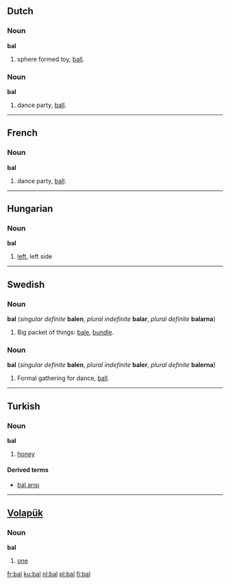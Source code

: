 ==Dutch==
===Noun===
'''bal''' {{m}}

# sphere formed toy, [[ball]].

===Noun===
'''bal''' {{n}}

# dance party, [[ball]].

----
==French==
===Noun===
'''bal''' {{m}}

# dance party, [[ball]].

----
==Hungarian==
===Noun===
'''bal'''

# [[left]], left side

----
==Swedish==
===Noun===
'''bal''' {{c}} (''singular definite'' '''balen''', ''plural indefinite'' '''balar''', ''plural definite'' '''balarna''')

# Big packet of things: [[bale]], [[bundle]].

===Noun===
'''bal''' {{c}} (''singular definite'' '''balen''', ''plural indefinite'' '''baler''', ''plural definite'' '''balerna''')

# Formal gathering for dance, [[ball]].

----
==Turkish==
===Noun===
'''bal'''

# [[honey]]

====Derived terms====
*[[bal arısı]]

----

== [[Volapük]] ==
=== Noun ===
'''bal'''

# [[one]]

[[fr:bal]]
[[ku:bal]]
[[nl:bal]]
[[pl:bal]]
[[fi:bal]]